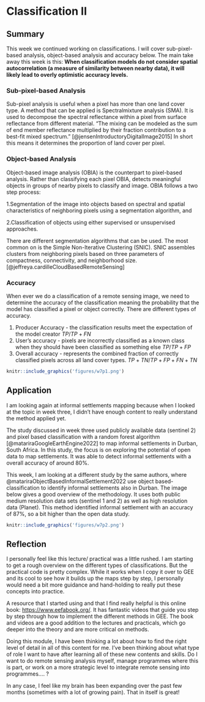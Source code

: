 # Classification II

## Summary

This week we continued working on classifications. I will cover sub-pixel-based analysis, object-based analysis and accuracy below. The main take away this week is this: **When classification models do not consider spatial autocorrelation (a measure of similarity between nearby data), it will likely lead to overly optimistic accuracy levels.**

### Sub-pixel-based Analysis

Sub-pixel analysis is useful when a pixel has more than one land cover type. A method that can be applied is Spectralmixture analysis (SMA). It is used to decompose the spectral reflectance within a pixel from surface reflectance from different material. "The mixing can be modeled as the sum of end member reflectance multiplied by their fraction contribution to a best-fit mixed spectrum." [@jensenIntroductoryDigitalImage2015] In short this means it determines the proportion of land cover per pixel.

### Object-based Analysis

Object-based image analysis (OBIA) is the counterpart to pixel-based analysis. Rather than classifying each pixel OBIA, detects meaningful objects in groups of nearby pixels to classify and image. OBIA follows a two step process:

1.Segmentation of the image into objects based on spectral and spatial characteristics of neighboring pixels using a segmentation algorithm, and

2.Classification of objects using either supervised or unsupervised approaches.

There are different segmentation algorithms that can be used. The most common on is the Simple Non-Iterative Clustering (SNIC). SNIC assembles clusters from neighboring pixels based on three parameters of compactness, connectivity, and neighborhood size. [@jeffreya.cardilleCloudBasedRemoteSensing]

### Accuracy

When ever we do a classification of a remote sensing image, we need to determine the accuracy of the classification meaning the probability that the model has classified a pixel or object correctly. There are different types of accuracy.

1.  Producer Accuracy - the classification results meet the expectation of the model creator $TP/TP+FN$
2.  User's accuracy - pixels are incorrectly classified as a known class when they should have been classified as something else $TP/TP+FP$
3.  Overall accuracy - represents the combined fraction of correctly classified pixels across all land cover types. $TP+TN/TP+FP+FN+TN$

```r
knitr::include_graphics('figures/w7p1.png')
```

## Application

I am looking again at informal settlements mapping because when I looked at the topic in week three, I didn't have enough content to really understand the method applied yet.

The study discussed in week three used publicly available data (sentinel 2) and pixel based classification with a random forest algorithm [@matariraGoogleEarthEngine2022] to map informal settlements in Durban, South Africa. In this study, the focus is on exploring the potential of open data to map settlements. It was able to detect informal settlements with a overall accuracy of around 80%.

This week, I am looking at a different study by the same authors, where @matariraObjectBasedInformalSettlement2022 use object based-classification to identify informal settlements also in Durban. The image below gives a good overview of the methodology. It uses both public medium resolution data sets (sentinel 1 and 2) as well as high resolution data (Planet). This method identified informal settlement with an accuracy of 87%, so a bit higher than the open data study.

```r
knitr::include_graphics('figures/w7p2.png')

```

## Reflection

I personally feel like this lecture/ practical was a little rushed. I am starting to get a rough overview on the different types of classifications. But the practical code is pretty complex. While it works when I copy it over to GEE and its cool to see how it builds up the maps step by step, I personally would need a bit more guidance and hand-holding to really put these concepts into practice.

A resource that I started using and that I find really helpful is this online book: <https://www.eefabook.org/>. It has fantastic videos that guide you step by step through how to implement the different methods in GEE. The book and videos are a good addition to the lectures and practicals, which go deeper into the theory and are more critical on methods.

Doing this module, I have been thinking a lot about how to find the right level of detail in all of this content for me. I've been thinking about what type of role I want to have after learning all of these new contents and skills. Do I want to do remote sensing analysis myself, manage programmes where this is part, or work on a more strategic level to integrate remote sensing into programmes.... ?

In any case, I feel like my brain has been expanding over the past few months (sometimes with a lot of growing pain). That in itself is great!
